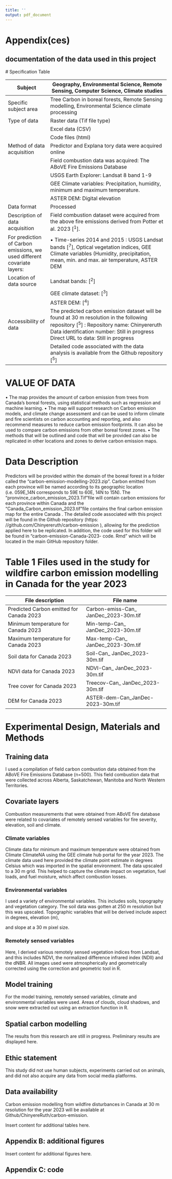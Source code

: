 ```yaml
---
title: ''
output: pdf_document
---
```

# Appendix(ces)

## documentation of the data used in this project  
 # Specification Table

| Subject                       | Geography, Environmental Science, Remote Sensing, Computer Science, Climate studies   |
|-------------------------------|-------------------------------------------------------------------------------------|
| Specific subject area         | Tree Carbon in boreal forests, Remote Sensing modelling, Environmental Science climate processing |
| Type of data                  | Raster data (Tif file type)                                                          |
|                              | Excel data (CSV)                                                                     |
|                              | Code files (html)                                                                       |
| Method of data acquisition    | Predictor and Explana tory data were acquired online                                  |
|                              | Field combustion data was acquired: The ABoVE Fire Emissions Database               |
|                              | USGS Earth Explorer: Landsat 8 band 1-9                                               |
|                              | GEE Climate variables: Precipitation, humidity, minimum and maximum temperature.     |
|                              | ASTER DEM: Digital elevation                                                         |
| Data format                   | Processed                                                                           |
| Description of data acquisition | Field combustion dataset were acquired from the above fire emissions derived from Potter et al. 2023 [^1^]. |
| For prediction of Carbon emissions, we used different covariate layers: | • Time-series 2014 and 2015 : USGS Landsat bands [^7^], Optical vegetation indices, GEE Climate variables (Humidity, precipitation, mean, min. and max. air temperature, ASTER DEM |
| Location of data source       | Landsat bands: [^2^]                                                                 |
|                              | GEE climate dataset: [^3^]                                                          |
|                              | ASTER DEM: [^4^]                                                                   |
| Accessibility of data         | The predicted carbon emission dataset will be found at 30 m resolution in the following repository [^5^] : Repository name: Chinyereruth Data identification number: Still in progress Direct URL to data: Still in progress |
|                              | Detailed code associated with the data analysis is available from the Github repository [^5^]                                                  |

# VALUE OF DATA 

• The map provides the amount of carbon emission from trees from Canada’s boreal forests, using statistical methods such as regression and machine learning.
• The map will support research on Carbon emission models, and climate change assessment and can be used to inform climate and fire scientists on carbon accounting and reporting, and also recommend measures to reduce carbon emission footprints. It can also be used to compare carbon emissions from other boreal forest zones. 
• The methods that will be outlined and code that will be provided can also be replicated in other locations and zones to derive carbon emission maps.

# Data Description

Predictors will be provided within the domain of the boreal forest in a folder called the “carbon-emission-modelling-2023.zip”. Carbon emitted from each province will be named according to its geographic location (i.e. 059E_14N corresponds to 59E to 60E, 14N to 15N). 
The “pronvince_carbon_emission_2023.Tif ”file will contain carbon emissions for each province within Canada and the “Canada_Carbon_emission_2023.tif”file contains the final carbon emission map for the entire Canada .
The detailed code associated with this project will be found in the Github repository (https: //github.com/Chinyereruth/carbon-emission ), allowing for the prediction applied here to be replicated. In addition, the code used for this folder will be found in  “carbon-emission-Canada-2023- code. Rmd” which will be located in the main GitHub repository folder.

# Table 1 Files used in the study for wildfire carbon emission modelling in Canada for the year 2023

| File description                              | File name                                         |
|-----------------------------------------------|--------------------------------------------------|
| Predicted Carbon emitted for Canada 2023       | Carbon-emiss-Can_ JanDec_2023-30m.tif            |
| Minimum temperature for Canada 2023            | Min-temp-Can_ JanDec_2023-30m.tif                |
| Maximum temperature for Canada 2023            | Max-temp-Can_ JanDec_2023-30m.tif                |
| Soil data for Canada 2023                      | Soil-Can_ JanDec_2023-30m.tif                    |
| NDVI data for Canada 2023                      | NDVI-Can_ JanDec_2023-30m.tif                    |
| Tree cover for Canada 2023                     | Treecov-Can_ JanDec_2023-30m.tif                |
| DEM for Canada 2023                            | ASTER-dem-Can_JanDec-2023-30m.tif                           |                        
# Experimental Design, Materials and Methods

## Training data

I used a compilation of field carbon combustion data obtained from the ABoVE Fire Emissions Database (n=500). This field combustion data that were collected across Alberta, Saskatchewan, Manitoba and North Western Territories.

## Covariate layers

Combustion measurements that were obtained from ABoVE fire database were related to covariates of remotely sensed variables for fire severity, elevation, soil and climate.

### Climate variables

Climate data for minimum and maximum temperature were obtained from Climate ClimateNA using the GEE climate hub portal for the year 2023. The climate data used here provided the climate point estimate in degrees Celsius which was imported in the spatial environment.   The data upscaled to a 30 m grid. This helped to capture the climate impact on vegetation, fuel loads, and fuel moisture, which affect combustion losses.

### Environmental variables

I used a variety of environmental variables. This includes soils, topography and vegetation category. The soil data was gotten at 250 m resolution but this was upscaled. Topographic variables that will be derived include aspect in degrees, elevation (m), 

 and slope at a 30 m pixel size.

### Remotely sensed variables

Here, I derived various remotely sensed vegetation indices from Landsat, and this includes NDVI, the normalized difference infrared index (NDII) and the dNBR. All images used were atmospherically and geometrically corrected using the correction and geometric tool in R.

## Model training

For the model training, remotely sensed variables, climate and environmental variables were used.  Areas of  clouds, cloud shadows, and snow were extracted out using an extraction function in R.

## Spatial carbon modelling

The results from this research are still in progress. Preliminary results are displayed here.

## Ethic statement

This study did not use human subjects, experiments carried out on animals, and did not also acquire any data from social media platforms.

## Data availability

Carbon emission modelling from wildfire disturbances in Canada at 30 m resolution for the year 2023 will be available at Github/ChinyereRuth/carbon-emission.



Insert content for additional tables here.

\newpage

## Appendix B: additional figures

Insert content for additional figures here. 

\newpage

## Appendix C: code


